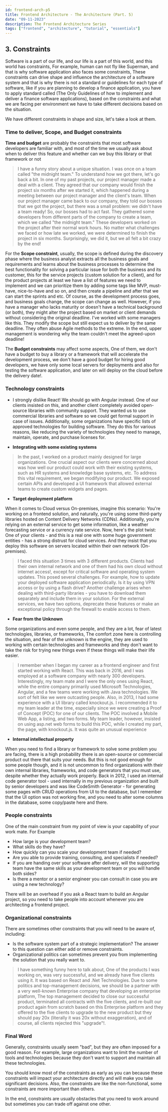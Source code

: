 ```yaml
---
id: frontend-arch-p5
title: Frontend Architecture - The Architecture (Part. 5)
date: "09-11-2023"
description: The Frontend Architecture Series
tags: ["frontend", "architecture", "tutorial", "essentials"]
---
```


## 3. Constraints

Software is a part of our life, and our life is a part of this world, and this world has constraints, For example, human can not fly like Superman, and that is why software application also faces some constraints, These constraints can drive shape and influence the architecture of a software system and that is why there is not a standard or guidelines for each type of software, like if you are planning to develop a finance application, you have to apply standard called (The Only Guidelines of how to implement and deliver a finance software applications), based on the constraints and what we are facing per environment we have to take different decisions based on the situation.

We have different constraints in shape and size, let's take a look at them.

### Time to deliver, Scope, and Budget constraints

**Time and budget** are probably the constraints that most software developers are familiar with, and most of the time we usually ask about when to deliver this feature and whether can we buy this library or that framework or not

> I have a funny story about a unique situation. I was once on a team called "the midnight team." To understand how we got there, let's go back a bit.
> In one of my past projects, our project manager made a deal with a client. They agreed that our company would finish the project six months after we started it, which happened during a meeting between our project manager and the client's team. When our project manager came back to our company, they told our bosses that we got the project, but there was a small problem: we didn't have a team ready!
> So, our bosses had to act fast. They gathered some developers from different parts of the company to create a team, which we called "the midnight team." These developers worked on the project after their normal work hours. No matter what challenges we faced or how late we worked, we were determined to finish the project in six months. Surprisingly, we did it, but we all felt a bit crazy by the end!

For the **Scope constraint**, usually, the scope is defined during the discovery phase where the business analyst extracts all the business goals and requirements and learns about the business processes to determine the best functionality for solving a particular issue for both the business and its customer, this for the service projects (custom solution for a client), and for the product projects at least we have a list of features we need to implement and we can prioritize them by adding some tags like MVP, must-have, nice-to-have and so on, and then create a pipeline and after that we can start the sprints and etc.
Of course, as the development process goes, and business goals change, the scope can change as well. However, if you have a manager who lacks maturity or doesn't have a technical background (or both), they might alter the project based on market or client demands without considering the original deadline. I've worked with some managers like this. They modify the scope but still expect us to deliver by the same deadline. They often abuse Agile methods to the extreme. In the end, upper management is wondering why the team couldn't meet the agreed-upon deadline!

The **Budget constraints** may affect some aspects, One of them, we don't have a budget to buy a library or a framework that will accelerate the development process, we don't have a good budget for hiring good developers, we have only some local servers for deployments and also for testing the software application, and later on will deploy on the cloud before the delivery date!.

### Technology constraints

- I strongly dislike React! We should go with Angular instead. One of our clients insisted on this, and another client completely avoided open-source libraries with community support. They wanted us to use commercial libraries and software so we could get formal support in case of issues.
  Additionally, some organizations have specific lists of approved technologies for building software. They do this for various reasons, like reducing the variety of technologies they need to manage, maintain, operate, and purchase licenses for.

- **Integrating with some existing systems**

> In the past, I worked on a product mainly designed for large organizations. One crucial aspect our clients were concerned about was how well our product could work with their existing systems, such as HR systems and knowledge base systems, etc. To address this vital requirement, we began modifying our product. We exposed certain APIs and developed a UI framework that allowed external teams to create custom widgets and pages.

- **Target deployment platform**

When it comes to Cloud versus On-premises, imagine this scenario: You're working on a frontend solution, and naturally, you're using some third-party libraries hosted on Content Delivery Networks (CDNs). Additionally, you're relying on an external service to get some information, like a weather forecasting service or a currency rate service.
Now, here's the plot twist: One of your clients - and this is a real one with some huge government entities - has a strong distrust for cloud services. And they insist that you deploy this software on servers located within their own network (On-premises).

> I faced this situation 3 times with 3 different products. Clients had their own internal network and one of them had his own cloud without internet access!, except for critical software and operating system updates. This posed several challenges.
> For example, how to update your deployed software application periodically. Is it by using VPN access or by using a flash drive? Another challenge arises when dealing with third-party libraries - you have to download them separately and include them in your solution.
> For the external services, we have two options, deprecate these features or make an exceptional policy through the firewall to enable access to them.

- **Fear from the Unknown**

Some organizations and even some people, and they are a lot, fear of latest technologies, libraries, or frameworks, The comfort zone here is controlling the situation, and fear of the unknown is the engine, they are used to working with certain technologies and frameworks and they don't want to take the risk for trying new things even if these things will make their life easier.

> I remember when I began my career as a frontend engineer and first started working with React. This was back in 2016, and I was employed at a software company with nearly 300 developers. Interestingly, my team mate and I were the only ones using React, while the entire company primarily used Microsoft Technologies, Angular, and a few teams were working with Java technologies. We sort of felt like we were outcasting people.
> Also, in 2013, I had some experience with a UI library called knockout.js. I recommended it to my team leader at the time, especially since we were creating a Proof of Concept (POC) for one of our clients. The POC involved a Mobile Web App, a listing, and two forms. My team leader, however, insisted on using asp.net web forms to build this POC, while I created my part, the page, with knockout.js. It was quite an unusual experience

- **Internal intellectual property**

When you need to find a library or framework to solve some problem you are facing, there is a high probability there is an open-source or commercial product out there that suits your needs. But this is not good enough for some people though, and it is not uncommon to find organizations with their own internal libraries, frameworks, and code generators that you must use, despite whether they actually work properly. Back in 2012, I used an internal code generator tool - used internally in my previous organization and built by senior developers and was like CodeSmith Generator - for generating some pages with CRUD operations from UI to the database, but I remember that the UI option was not working fine, and you need to alter some columns in the database, some copy/paste here and there.

### People constraints

One of the main constraint from my point of view is your capability of your work mate. For Example

- How large is your development team?
- What skills do they have?
- How quickly can you scale your development team if needed?
- Are you able to provide training, consulting, and specialists if needed?
- If you are handing over your software after delivery, will the supporting team have the same skills as your development team or you will handle both sides?
- Is there a mentor or a senior engineer you can consult in case you are using a new technology?

There will be an overhead if you ask a React team to build an Angular project, so you need to take people into account whenever you are architecting a frontend project.

### Organizational constraints

There are sometimes other constraints that you will need to be aware of, including:

- Is the software system part of a strategic implementation? The answer to this question can either add or remove constraints.
- Organizational politics can sometimes prevent you from implementing the solution that you really want to.

> I have something funny here to talk about, One of the products I was working on, was very successful, and we already have five clients using it. It was based on React and .Net Technologies. Due to some politics and top-management decisions, we should be a partner with a very well-known Enterprise company that developing an enterprise platform, The top management decided to close our successful product, terminated all contracts with the five clients, and re-built our product again from scratch based on this Enterprise platform and they offered to the five clients to upgrade to the new product but they should pay 20x (literally it was 20x without exaggeration), and of course, all clients rejected this "upgrade"!.

### Final Word

Generally, constraints usually seem "bad", but they are often imposed for a good reason. For example, large organizations want to limit the number of tools and technologies because they don't want to support and maintain all these technologies.

You should know most of the constraints as early as you can because these constraints will impact your architecture directly and will make you take significant decisions. Also, the constraints are like the non-functional, some constraints are more important than others.

In the end, constraints are usually obstacles that you need to work around but sometimes you can trade off against one other.

